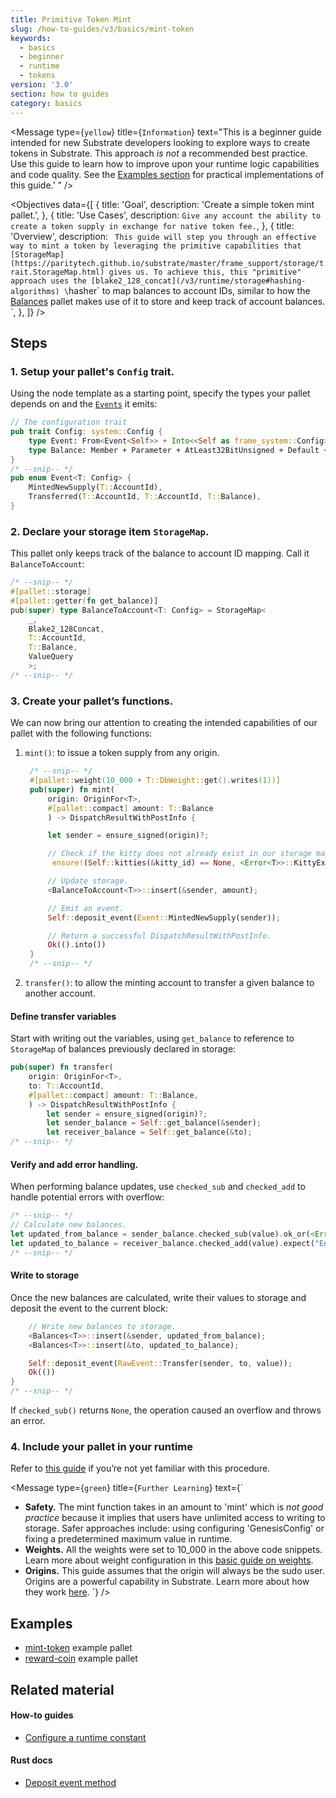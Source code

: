 ```yaml
---
title: Primitive Token Mint
slug: /how-to-guides/v3/basics/mint-token
keywords:
  - basics
  - beginner
  - runtime
  - tokens
version: '3.0'
section: how to guides
category: basics
---
```


<Message
  type={`yellow`}
  title={`Information`}
  text="This is a beginner guide intended for new
    Substrate developers looking to explore ways to create tokens in Substrate.
    This approach _is not_ a recommended best practice.
    Use this guide to learn how to improve upon your runtime logic
    capabilities and code quality. See the
    [Examples section](#examples)
    for practical implementations of this guide.'
	"
/>

<Objectives
  data={[
    {
      title: 'Goal',
      description: 'Create a simple token mint pallet.',
    },
    {
      title: 'Use Cases',
      description: `
Give any account the ability to create a token supply in exchange for native token fee.
      `,
    },
    {
      title: 'Overview',
      description: `
This guide will step you through an effective way to mint a token by leveraging the primitive capabilities that [StorageMap](https://paritytech.github.io/substrate/master/frame_support/storage/trait.StorageMap.html) gives us.
To achieve this, this "primitive" approach uses the [blake2_128_concat](/v3/runtime/storage#hashing-algorithms) \`hasher\` to map balances to account IDs, similar to how the [Balances](https://paritytech.github.io/substrate/master/pallet_balances/index.html) pallet makes use of it to store and keep track of account balances.
	    `,
    },
  ]}
/>

## Steps

### 1. Setup your pallet's `Config` trait.

Using the node template as a starting point, specify the types your pallet depends on and the [`Events`][events-kb] it emits:

```rust
// The configuration trait
pub trait Config: system::Config {
	type Event: From<Event<Self>> + Into<<Self as frame_system::Config>::Event>;
	type Balance: Member + Parameter + AtLeast32BitUnsigned + Default + Copy;
}
/* --snip-- */
pub enum Event<T: Config> {
	MintedNewSupply(T::AccountId),
	Transferred(T::AccountId, T::AccountId, T::Balance),
}
```

### 2. Declare your storage item `StorageMap`.

This pallet only keeps track of the balance to account ID mapping. Call it `BalanceToAccount`:

```rust
/* --snip-- */
#[pallet::storage]
#[pallet::getter(fn get_balance)]
pub(super) type BalanceToAccount<T: Config> = StorageMap<
	_,
	Blake2_128Concat,
	T::AccountId,
	T::Balance,
	ValueQuery
	>;
/* --snip-- */
```

### 3. Create your pallet’s functions.

We can now bring our attention to creating the intended capabilities of our pallet with the following functions:

1. `mint()`: to issue a token supply from any origin.

   ```rust
   	/* --snip-- */
   	#[pallet::weight(10_000 + T::DbWeight::get().writes(1))]
   	pub(super) fn mint(
   		origin: OriginFor<T>,
   		#[pallet::compact] amount: T::Balance
   		) -> DispatchResultWithPostInfo {

   		let sender = ensure_signed(origin)?;

   		// Check if the kitty does not already exist in our storage map
   		 ensure!(Self::kitties(&kitty_id) == None, <Error<T>>::KittyExists);

   		// Update storage.
   		<BalanceToAccount<T>>::insert(&sender, amount);

   		// Emit an event.
   		Self::deposit_event(Event::MintedNewSupply(sender));

   		// Return a successful DispatchResultWithPostInfo.
   		Ok(().into())
   	}
   	/* --snip-- */
   ```

1. `transfer()`: to allow the minting account to transfer a given balance to another account.

#### Define transfer variables

Start with writing out the variables, using `get_balance` to reference to `StorageMap` of balances previously
declared in storage:

```rust
pub(super) fn transfer(
	origin: OriginFor<T>,
	to: T::AccountId,
	#[pallet::compact] amount: T::Balance,
	) -> DispatchResultWithPostInfo {
		let sender = ensure_signed(origin)?;
		let sender_balance = Self::get_balance(&sender);
		let receiver_balance = Self::get_balance(&to);
/* --snip-- */
```

#### Verify and add error handling.

When performing balance updates, use `checked_sub` and `checked_add` to handle potential errors with overflow:

```rust
/* --snip-- */
// Calculate new balances.
let updated_from_balance = sender_balance.checked_sub(value).ok_or(<Error<T>>::InsufficientFunds)?;
let updated_to_balance = receiver_balance.checked_add(value).expect("Entire supply fits in u64, qed");
/* --snip-- */
```

#### Write to storage

Once the new balances are calculated, write their values to storage and deposit the event to the current block:

```rust
	// Write new balances to storage.
	<Balances<T>>::insert(&sender, updated_from_balance);
	<Balances<T>>::insert(&to, updated_to_balance);

	Self::deposit_event(RawEvent::Transfer(sender, to, value));
	Ok(())
}
/* --snip-- */
```

If `checked_sub()` returns `None`, the operation caused an overflow and throws an error.

### 4. Include your pallet in your runtime

Refer to [this guide](../pallet-integration) if you’re not yet familiar with this procedure.

<Message
  type={`green`}
  title={`Further Learning`}
  text={`
- **Safety.** The mint function takes in an amount to 'mint' which is *not good practice* because it implies that users have unlimited access to writing to storage.
      Safer approaches include: using configuring 'GenesisConfig' or
      fixing a predetermined maximum value in runtime.
- **Weights.** All the weights were set to 10_000 in the above code snippets.
      Learn more about weight configuration in this [basic guide on weights](../weights).
- **Origins.** This guide assumes that the origin will always be the sudo user.
      Origins are a powerful capability in Substrate.
      Learn more about how they work [here](/v3/runtime/origins).
  `}
/>

## Examples

- [mint-token](https://github.com/substrate-developer-hub/substrate-how-to-guides/blob/main/example-code/template-node/pallets/mint-token/src/lib.rs) example pallet
- [reward-coin](https://github.com/substrate-developer-hub/substrate-how-to-guides/blob/main/example-code/template-node/pallets/reward-coin/src/lib.rs) example pallet

## Related material

#### How-to guides

- [Configure a runtime constant](../configurable-constants)

#### Rust docs

- [Deposit event method][deposit-event-rustdocs]

[events-kb]: /v3/runtime/events-and-errors
[deposit-event-rustdocs]: https://paritytech.github.io/substrate/master/frame_system/pallet/struct.Pallet.html#method.deposit_event
